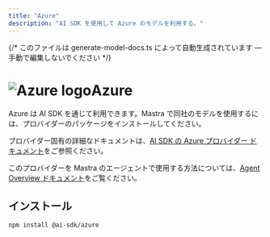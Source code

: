 ```yaml
---
title: "Azure"
description: "AI SDK を使用して Azure のモデルを利用する。"
---
```


{/* このファイルは generate-model-docs.ts によって自動生成されています — 手動で編集しないでください */}


# <img src="https://models.dev/logos/azure.svg" alt="Azure logo" className="inline w-8 h-8 mr-2 align-middle dark:invert dark:brightness-0 dark:contrast-200" />Azure

Azure は AI SDK を通じて利用できます。Mastra で同社のモデルを使用するには、プロバイダーのパッケージをインストールしてください。

プロバイダー固有の詳細なドキュメントは、[AI SDK の Azure プロバイダー ドキュメント](https://ai-sdk.dev/providers/ai-sdk-providers/azure)をご参照ください。

このプロバイダーを Mastra のエージェントで使用する方法については、[Agent Overview ドキュメント](/docs/agents/overview)をご覧ください。

## インストール

```bash npm2yarn copy
npm install @ai-sdk/azure
```
